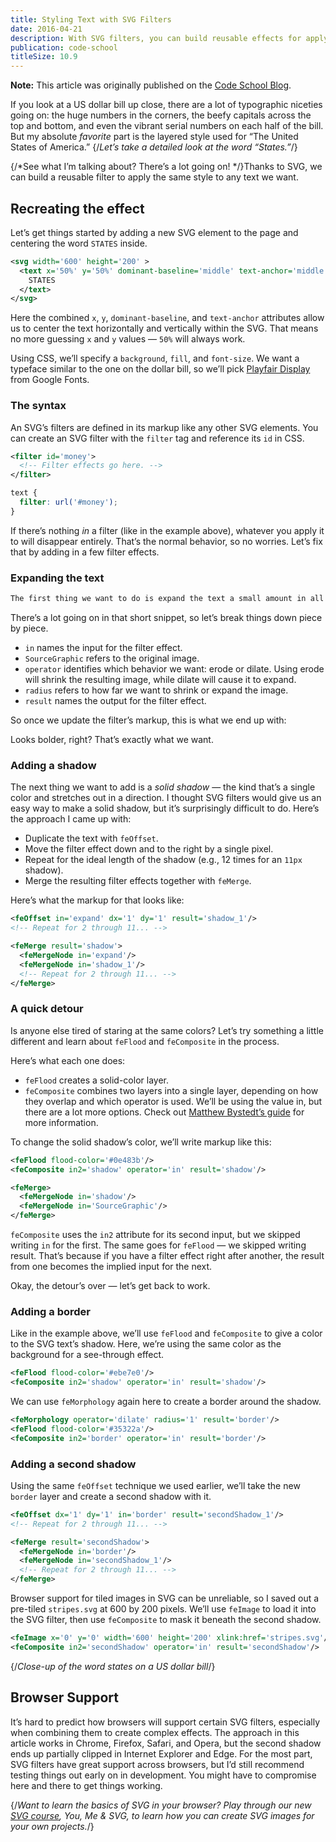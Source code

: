 ```yaml
---
title: Styling Text with SVG Filters
date: 2016-04-21
description: With SVG filters, you can build reusable effects for applying custom styles to text. Here’s how to recreate the iconic typography on a US dollar bill using SVG filters.
publication: code-school
titleSize: 10.9
---
```


**Note:** This article was originally published on the [Code School Blog](https://web.archive.org/web/20170707134107/https://www.codeschool.com/blog/2016/04/21/styling-text-with-svg-filters/).

If you look at a US dollar bill up close, there are a lot of typographic niceties going on: the huge numbers in the corners, the beefy capitals across the top and bottom, and even the vibrant serial numbers on each half of the bill. But my absolute _favorite_ part is the layered style used for “The United States of America.” {/*Let’s take a detailed look at the word “States.”*/}

{/*See what I’m talking about? There’s a lot going on! */}Thanks to SVG, we can build a reusable filter to apply the same style to any text we want.

## Recreating the effect

Let’s get things started by adding a new SVG element to the page and centering the word `STATES` inside.

```svg
<svg width='600' height='200' >
  <text x='50%' y='50%' dominant-baseline='middle' text-anchor='middle'>
    STATES
  </text>
</svg>
```

Here the combined `x`, `y`, `dominant-baseline`, and `text-anchor` attributes allow us to center the text horizontally and vertically within the SVG. That means no more guessing `x` and `y` values — `50%` will always work.

Using CSS, we’ll specify a `background`, `fill`, and `font-size`. We want a typeface similar to the one on the dollar bill, so we’ll pick [Playfair Display](https://fonts.google.com/specimen/Playfair+Display) from Google Fonts.

<CodePen
  height={284}
  id="116cc1d6f27d6a0ae41b4480ef25761b"
  title="The word States in all caps in a high-contrast typeface"
  user="anon"
/>

### The syntax

An SVG’s filters are defined in its markup like any other SVG elements. You can create an SVG filter with the `filter` tag and reference its `id` in CSS.

```svg
<filter id='money'>
  <!-- Filter effects go here. -->
</filter>
```

```css
text {
  filter: url('#money');
}
```

If there’s nothing _in_ a filter (like in the example above), whatever you apply it to will disappear entirely. That’s the normal behavior, so no worries. Let’s fix that by adding in a few filter effects.

### Expanding the text

```svg
The first thing we want to do is expand the text a small amount in all directions. The filter effect to do that is feMorphology, and here’s what that markup looks like:
```

There’s a lot going on in that short snippet, so let’s break things down piece by piece.

- `in` names the input for the filter effect.
- `SourceGraphic` refers to the original image.
- `operator` identifies which behavior we want: erode or dilate. Using erode will shrink the resulting image, while dilate will cause it to expand.
- `radius` refers to how far we want to shrink or expand the image.
- `result` names the output for the filter effect.

So once we update the filter’s markup, this is what we end up with:

<CodePen
  height={284}
  id="64a1475643beeb7645bdd4760d5de2a0"
  title="The previous States with much thicker letters"
  user="anon"
/>

Looks bolder, right? That’s exactly what we want.

### Adding a shadow

The next thing we want to add is a _solid shadow_ — the kind that’s a single color and stretches out in a direction. I thought SVG filters would give us an easy way to make a solid shadow, but it’s surprisingly difficult to do. Here’s the approach I came up with:

- Duplicate the text with `feOffset`.
- Move the filter effect down and to the right by a single pixel.
- Repeat for the ideal length of the shadow (e.g., 12 times for an `11px` shadow).
- Merge the resulting filter effects together with `feMerge`.

Here’s what the markup for that looks like:

```svg
<feOffset in='expand' dx='1' dy='1' result='shadow_1'/>
<!-- Repeat for 2 through 11... -->

<feMerge result='shadow'>
  <feMergeNode in='expand'/>
  <feMergeNode in='shadow_1'/>
  <!-- Repeat for 2 through 11... -->
</feMerge>
```

<CodePen
  height={284}
  id="1cb98adadfbd4b84e676de0ce0202a01"
  title="The previous States with much thicker letters"
  user="anon"
/>

### A quick detour

Is anyone else tired of staring at the same colors? Let’s try something a little different and learn about `feFlood` and `feComposite` in the process.

Here’s what each one does:

- `feFlood` creates a solid-color layer.
- `feComposite` combines two layers into a single layer, depending on how they overlap and which operator is used. We’ll be using the value in, but there are a lot more options. Check out [Matthew Bystedt’s guide](https://apike.ca/prog_svg_filter_feComposite.html) for more information.

To change the solid shadow’s color, we’ll write markup like this:

```svg
<feFlood flood-color='#0e483b'/>
<feComposite in2='shadow' operator='in' result='shadow'/>

<feMerge>
  <feMergeNode in='shadow'/>
  <feMergeNode in='SourceGraphic'/>
</feMerge>
```

`feComposite` uses the `in2` attribute for its second input, but we skipped writing `in` for the first. The same goes for `feFlood` — we skipped writing result. That’s because if you have a filter effect right after another, the result from one becomes the implied input for the next.

<CodePen
  height={380}
  id="1879e338e0daaf773412fd667e0562a1"
  title="The previous States with much thicker letters"
  user="anon"
/>

Okay, the detour’s over — let’s get back to work.

### Adding a border

Like in the example above, we’ll use `feFlood` and `feComposite` to give a color to the SVG text’s shadow. Here, we’re using the same color as the background for a see-through effect.

```svg
<feFlood flood-color='#ebe7e0'/>
<feComposite in2='shadow' operator='in' result='shadow'/>
```

We can use `feMorphology` again here to create a border around the shadow.

```svg
<feMorphology operator='dilate' radius='1' result='border'/>
<feFlood flood-color='#35322a'/>
<feComposite in2='border' operator='in' result='border'/>
```

<CodePen
  height={284}
  id="c8f40e9aa73cfb9a620ee17fd3f1c275"
  title="The previous States with much thicker letters"
  user="anon"
/>

### Adding a second shadow

Using the same `feOffset` technique we used earlier, we’ll take the new `border` layer and create a second shadow with it.

```svg
<feOffset dx='1' dy='1' in='border' result='secondShadow_1'/>
<!-- Repeat for 2 through 11... -->

<feMerge result='secondShadow'>
  <feMergeNode in='border'/>
  <feMergeNode in='secondShadow_1'/>
  <!-- Repeat for 2 through 11... -->
</feMerge>
```

Browser support for tiled images in SVG can be unreliable, so I saved out a pre-tiled `stripes.svg` at 600 by 200 pixels. We’ll use `feImage` to load it into the SVG filter, then use `feComposite` to mask it beneath the second shadow.

```svg
<feImage x='0' y='0' width='600' height='200' xlink:href='stripes.svg'/>
<feComposite in2='secondShadow' operator='in' result='secondShadow'/>
```

<CodePen
  height={284}
  id="0332be0a2fe6870d98064b074df31ea2"
  title="The previous States with much thicker letters"
  user="anon"
/>

{/*Close-up of the word states on a US dollar bill*/}

## Browser Support

It’s hard to predict how browsers will support certain SVG filters, especially when combining them to create complex effects. The approach in this article works in Chrome, Firefox, Safari, and Opera, but the second shadow ends up partially clipped in Internet Explorer and Edge. For the most part, SVG filters have great support across browsers, but I’d still recommend testing things out early on in development. You might have to compromise here and there to get things working.

{/*Want to learn the basics of SVG in your browser? Play through our new [SVG course](https://www.pluralsight.com/courses/code-school-you-me-svg), You, Me & SVG, to learn how you can create SVG images for your own projects.*/}
